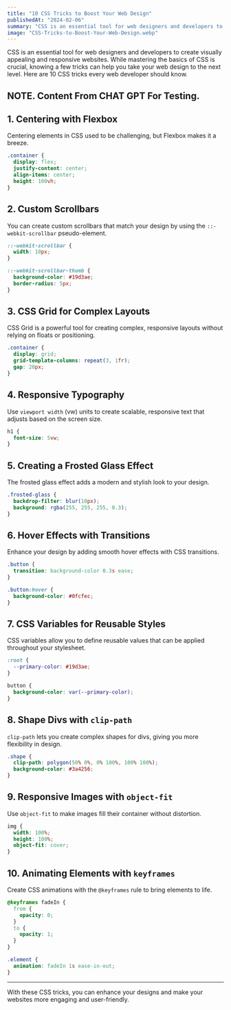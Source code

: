 ```yaml
---
title: "10 CSS Tricks to Boost Your Web Design"
publishedAt: "2024-02-06"
summary: "CSS is an essential tool for web designers and developers to create visually appealing and responsive websites. While mastering the basics of CSS is crucial"
image: "CSS-Tricks-to-Boost-Your-Web-Design.webp"
---
```


CSS is an essential tool for web designers and developers to create visually appealing and responsive websites. While mastering the basics of CSS is crucial, knowing a few tricks can help you take your web design to the next level. Here are 10 CSS tricks every web developer should know.

## NOTE. Content From CHAT GPT For Testing.

## 1. Centering with Flexbox

Centering elements in CSS used to be challenging, but Flexbox makes it a breeze.

```css
.container {
  display: flex;
  justify-content: center;
  align-items: center;
  height: 100vh;
}
```

## 2. Custom Scrollbars

You can create custom scrollbars that match your design by using the `::-webkit-scrollbar` pseudo-element.

```css
::-webkit-scrollbar {
  width: 10px;
}

::-webkit-scrollbar-thumb {
  background-color: #19d3ae;
  border-radius: 5px;
}
```

## 3. CSS Grid for Complex Layouts

CSS Grid is a powerful tool for creating complex, responsive layouts without relying on floats or positioning.

```css
.container {
  display: grid;
  grid-template-columns: repeat(3, 1fr);
  gap: 20px;
}
```

## 4. Responsive Typography

Use `viewport width` (vw) units to create scalable, responsive text that adjusts based on the screen size.

```css
h1 {
  font-size: 5vw;
}
```

## 5. Creating a Frosted Glass Effect

The frosted glass effect adds a modern and stylish look to your design.

```css
.frosted-glass {
  backdrop-filter: blur(10px);
  background: rgba(255, 255, 255, 0.3);
}
```

## 6. Hover Effects with Transitions

Enhance your design by adding smooth hover effects with CSS transitions.

```css
.button {
  transition: background-color 0.3s ease;
}

.button:hover {
  background-color: #0fcfec;
}
```

## 7. CSS Variables for Reusable Styles

CSS variables allow you to define reusable values that can be applied throughout your stylesheet.

```css
:root {
  --primary-color: #19d3ae;
}

button {
  background-color: var(--primary-color);
}
```

## 8. Shape Divs with `clip-path`

`clip-path` lets you create complex shapes for divs, giving you more flexibility in design.

```css
.shape {
  clip-path: polygon(50% 0%, 0% 100%, 100% 100%);
  background-color: #3a4256;
}
```

## 9. Responsive Images with `object-fit`

Use `object-fit` to make images fill their container without distortion.

```css
img {
  width: 100%;
  height: 100%;
  object-fit: cover;
}
```

## 10. Animating Elements with `keyframes`

Create CSS animations with the `@keyframes` rule to bring elements to life.

```css
@keyframes fadeIn {
  from {
    opacity: 0;
  }
  to {
    opacity: 1;
  }
}

.element {
  animation: fadeIn 1s ease-in-out;
}
```

---

With these CSS tricks, you can enhance your designs and make your websites more engaging and user-friendly.
